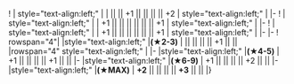 {{Ship/EquipmentBonuses}}
! {{GreenPlane}}{{EquipmentLink|Re.2005 Kai}}
| style="text-align:left;" | 
| || || +1 || || || || +2
| style="text-align:left;" |
|-
! {{RedPlane}}{{EquipmentLink|Ju 87C Kai Ni (w/ KMX)}}
| style="text-align:left;" | 
| +1 || || || || || || +1
| style="text-align:left;" |
|-
! {{RedPlane}}{{EquipmentLink|Ju 87C Kai Ni (w/ KMX/Skilled)}}
| style="text-align:left;" | 
| +1 || || || || || || +1
| style="text-align:left;" |
|-
{{Ship/EquipmentBonuses/Header}}
|-
! rowspan="4"| {{YellowPlane}}{{EquipmentLink|Type 2 Reconnaissance Aircraft}}
|style="text-align:left;" |'''(★2-3)'''
| || || || || +1 || || 
|rowspan="4" style="text-align:left;" |
|-
|style="text-align:left;" |'''(★4-5)'''
| +1 || || || || +1 || || 
|-
|style="text-align:left;" |'''(★6-9)'''
| +1 || || || || +2 || || 
|-
|style="text-align:left;" |'''(★MAX)'''
| '''+2''' || || || || '''+3''' || ||
|}